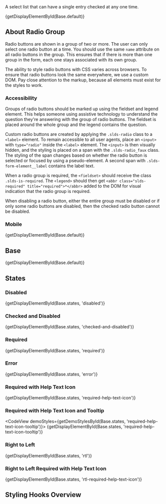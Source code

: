 
<div className="doc lead">
  A select list that can have a single entry checked at any one time.
</div>

<CodeView exampleOnly>{getDisplayElementById(Base.default)}</CodeView>

## About Radio Group

Radio buttons are shown in a group of two or more. The user can only select one radio button at a time. You should use the same `name` attribute on all radio buttons in the group. This ensures that if there is more than one group in the form, each one stays associated with its own group.

The ability to style radio buttons with CSS varies across browsers. To ensure that radio buttons look the same everywhere, we use a custom DOM. Pay close attention to the markup, because all elements must exist for the styles to work.

### Accessibility

Groups of radio buttons should be marked up using the fieldset and legend element. This helps someone using assistive technology to understand the question they're answering with the group of radio buttons. The fieldset is placed around the whole group and the legend contains the question.

Custom radio buttons are created by applying the `.slds-radio` class to a `<label>` element. To remain accessible to all user agents, place an `<input>` with `type="radio"` inside the `<label>` element. The `<input>` is then visually hidden, and the styling is placed on a span with the `.slds-radio_faux` class. The styling of the span changes based on whether the radio button is selected or focused by using a pseudo-element. A second span with `.slds-form-element__label` contains the label text.

When a radio group is required, the `<fieldset>` should receive the class `.slds-is-required`. The `<legend>` should then get `<abbr class="slds-required" title="required">*</abbr>` added to the DOM for visual indication that the radio group is required.

When disabling a radio button, either the entire group must be disabled or if only some radio buttons are disabled, then the checked radio button cannot be disabled.

### Mobile

<MobileBlurb patternSpecificText="radio groups will have an increased size to accommodate tapping with a finger instead of the more precise mouse cursor" />

<CodeView frameOnly frameTitle="Example mobile styles for radio groups">{getDisplayElementById(Base.default)}</CodeView>

## Base

<CodeView>{getDisplayElementById(Base.default)}</CodeView>

## States

### Disabled

<CodeView>{getDisplayElementById(Base.states, 'disabled')}</CodeView>

### Checked and Disabled

<CodeView>
  {getDisplayElementById(Base.states, 'checked-and-disabled')}
</CodeView>

### Required

<CodeView>{getDisplayElementById(Base.states, 'required')}</CodeView>

### Error

<CodeView>{getDisplayElementById(Base.states, 'error')}</CodeView>

### Required with Help Text Icon

<CodeView>{getDisplayElementById(Base.states, 'required-help-text-icon')}</CodeView>

### Required with Help Text Icon and Tooltip

<CodeView demoStyles={getDemoStylesById(Base.states, 'required-help-text-icon-tooltip')}>
  {getDisplayElementById(Base.states, 'required-help-text-icon-tooltip')}
</CodeView>

### Right to Left

<CodeView>{getDisplayElementById(Base.states, 'rtl')}</CodeView>

### Right to Left Required with Help Text Icon

<CodeView>{getDisplayElementById(Base.states, 'rtl-required-help-text-icon')}</CodeView>

## Styling Hooks Overview

<StylingHooksTable name="radio-group" type="component" />
